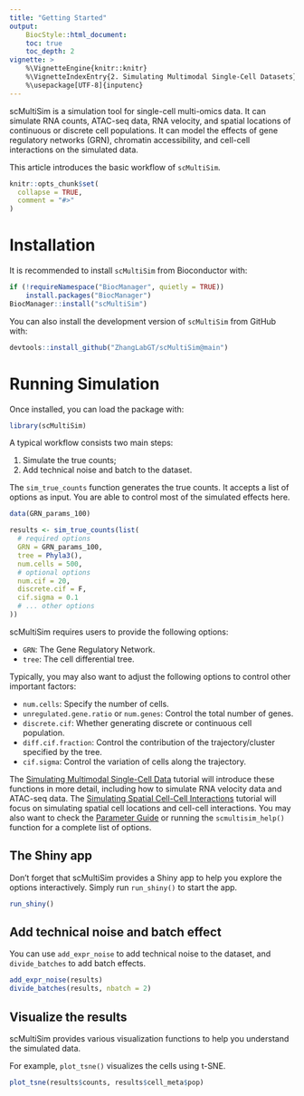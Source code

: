 ```yaml
---
title: "Getting Started"
output:
    BiocStyle::html_document:
    toc: true
    toc_depth: 2
vignette: >
    %\VignetteEngine{knitr::knitr}
    %\VignetteIndexEntry{2. Simulating Multimodal Single-Cell Datasets}
    %\usepackage[UTF-8]{inputenc}
---
```


scMultiSim is a simulation tool for single-cell multi-omics data.
It can simulate RNA counts, ATAC-seq data, RNA velocity,
and spatial locations of continuous or discrete cell populations.
It can model the effects of gene regulatory networks (GRN), chromatin accessibility,
and cell-cell interactions on the simulated data.

This article introduces the basic workflow of `scMultiSim`.

```r
knitr::opts_chunk$set(
  collapse = TRUE,
  comment = "#>"
)
```

# Installation

It is recommended to install `scMultiSim` from Bioconductor with:
```R
if (!requireNamespace("BiocManager", quietly = TRUE))
    install.packages("BiocManager")
BiocManager::install("scMultiSim")
```

You can also install the development version of `scMultiSim` from GitHub with:
```R
devtools::install_github("ZhangLabGT/scMultiSim@main")
```

# Running Simulation

Once installed, you can load the package with:

```r
library(scMultiSim)
```

A typical workflow consists two main steps:

1. Simulate the true counts;
2. Add technical noise and batch to the dataset.

The `sim_true_counts` function generates the true counts.
It accepts a list of options as input.
You are able to control most of the simulated effects here.

```r
data(GRN_params_100)

results <- sim_true_counts(list(
  # required options
  GRN = GRN_params_100,
  tree = Phyla3(),
  num.cells = 500,
  # optional options
  num.cif = 20,
  discrete.cif = F,
  cif.sigma = 0.1
  # ... other options
))
```

scMultiSim requires users to provide the following options:

- `GRN`: The Gene Regulatory Network.
- `tree`: The cell differential tree.

Typically, you may also want to adjust the following options to control other important factors:

- `num.cells`: Specify the number of cells.
- `unregulated.gene.ratio` or `num.genes`: Control the total number of genes.
- `discrete.cif`: Whether generating discrete or continuous cell population.
- `diff.cif.fraction`: Control the contribution of the trajectory/cluster specified by the tree.
- `cif.sigma`: Control the variation of cells along the trajectory.

The [Simulating Multimodal Single-Cell Data](https://zhanglabgt.github.io/scMultiSim/articles/basics.html)
tutorial will introduce these functions in more detail,
including how to simulate RNA velocity data and ATAC-seq data.
The [Simulating Spatial Cell-Cell Interactions](https://zhanglabgt.github.io/scMultiSim/articles/spatialCCI.html)
tutorial will focus on simulating spatial cell locations and cell-cell interactions.
You may also want to check the [Parameter Guide](https://zhanglabgt.github.io/scMultiSim/articles/options.html)
or running the `scmultisim_help()` function for a complete list of options.

## The Shiny app

Don't forget that scMultiSim provides a Shiny app to help you explore the options interactively.
Simply run `run_shiny()` to start the app.

```r
run_shiny()
```


## Add technical noise and batch effect

You can use `add_expr_noise` to add technical noise to the dataset, and `divide_batches` to add batch effects.

```r
add_expr_noise(results)
divide_batches(results, nbatch = 2)
```

## Visualize the results

scMultiSim provides various visualization functions to help you understand the simulated data.

For example, `plot_tsne()` visualizes the cells using t-SNE.

```r
plot_tsne(results$counts, results$cell_meta$pop)
```
